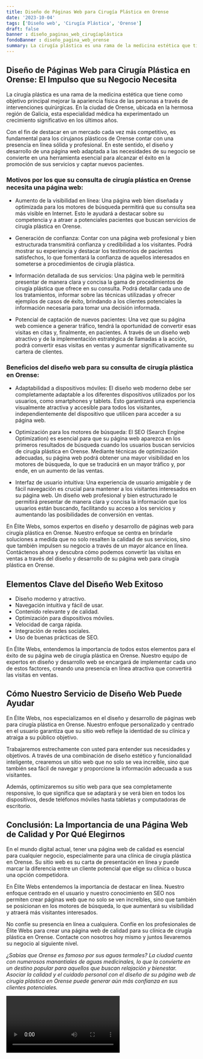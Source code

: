 ```yaml
---
title: Diseño de Páginas Web para Cirugía Plástica en Orense
date: '2023-10-04'
tags: ['Diseño web', 'Cirugía Plástica', 'Orense']
draft: false
banner : diseño_paginas_web_cirugíaplástica
fondoBanner : diseño_pagina_web_orense
summary: La cirugía plástica es una rama de la medicina estética que tiene como objetivo principal mejorar la apariencia física de las personas a través de intervenciones quirúrgicas. En la ciudad de Orense, ubicada en la hermosa región de Galicia, esta especialidad médica ha experimentado un crecimiento significativo en los últimos años. 
---
```


## Diseño de Páginas Web para Cirugía Plástica en Orense: El Impulso que su Negocio Necesita

La cirugía plástica es una rama de la medicina estética que tiene como objetivo principal mejorar la apariencia física de las personas a través de intervenciones quirúrgicas. En la ciudad de Orense, ubicada en la hermosa región de Galicia, esta especialidad médica ha experimentado un crecimiento significativo en los últimos años. 

Con el fin de destacar en un mercado cada vez más competitivo, es fundamental para los cirujanos plásticos de Orense contar con una presencia en línea sólida y profesional. En este sentido, el diseño y desarrollo de una página web adaptada a las necesidades de su negocio se convierte en una herramienta esencial para alcanzar el éxito en la promoción de sus servicios y captar nuevos pacientes.

### Motivos por los que su consulta de cirugía plástica en Orense necesita una página web:

- Aumento de la visibilidad en línea: Una página web bien diseñada y optimizada para los motores de búsqueda permitirá que su consulta sea más visible en Internet. Esto le ayudará a destacar sobre su competencia y a atraer a potenciales pacientes que buscan servicios de cirugía plástica en Orense.

- Generación de confianza: Contar con una página web profesional y bien estructurada transmitirá confianza y credibilidad a los visitantes. Podrá mostrar su experiencia y destacar los testimonios de pacientes satisfechos, lo que fomentará la confianza de aquellos interesados en someterse a procedimientos de cirugía plástica.

- Información detallada de sus servicios: Una página web le permitirá presentar de manera clara y concisa la gama de procedimientos de cirugía plástica que ofrece en su consulta. Podrá detallar cada uno de los tratamientos, informar sobre las técnicas utilizadas y ofrecer ejemplos de casos de éxito, brindando a los clientes potenciales la información necesaria para tomar una decisión informada.

- Potencial de captación de nuevos pacientes: Una vez que su página web comience a generar tráfico, tendrá la oportunidad de convertir esas visitas en citas y, finalmente, en pacientes. A través de un diseño web atractivo y de la implementación estratégica de llamadas a la acción, podrá convertir esas visitas en ventas y aumentar significativamente su cartera de clientes.

### Beneficios del diseño web para su consulta de cirugía plástica en Orense:

- Adaptabilidad a dispositivos móviles: El diseño web moderno debe ser completamente adaptable a los diferentes dispositivos utilizados por los usuarios, como smartphones y tablets. Esto garantizará una experiencia visualmente atractiva y accesible para todos los visitantes, independientemente del dispositivo que utilicen para acceder a su página web.

- Optimización para los motores de búsqueda: El SEO (Search Engine Optimization) es esencial para que su página web aparezca en los primeros resultados de búsqueda cuando los usuarios buscan servicios de cirugía plástica en Orense. Mediante técnicas de optimización adecuadas, su página web podrá obtener una mayor visibilidad en los motores de búsqueda, lo que se traducirá en un mayor tráfico y, por ende, en un aumento de las ventas.

- Interfaz de usuario intuitiva: Una experiencia de usuario amigable y de fácil navegación es crucial para mantener a los visitantes interesados en su página web. Un diseño web profesional y bien estructurado le permitirá presentar de manera clara y concisa la información que los usuarios están buscando, facilitando su acceso a los servicios y aumentando las posibilidades de conversión en ventas.

En Élite Webs, somos expertos en diseño y desarrollo de páginas web para cirugía plástica en Orense. Nuestro enfoque se centra en brindarle soluciones a medida que no solo resalten la calidad de sus servicios, sino que también impulsen su negocio a través de un mayor alcance en línea. Contáctenos ahora y descubra cómo podemos convertir las visitas en ventas a través del diseño y desarrollo de su página web para cirugía plástica en Orense.

<GifSeo />

<Cta />

## Elementos Clave del Diseño Web Exitoso

- Diseño moderno y atractivo.
- Navegación intuitiva y fácil de usar.
- Contenido relevante y de calidad.
- Optimización para dispositivos móviles.
- Velocidad de carga rápida.
- Integración de redes sociales.
- Uso de buenas prácticas de SEO.

En Élite Webs, entendemos la importancia de todos estos elementos para el éxito de su página web de cirugía plástica en Orense. Nuestro equipo de expertos en diseño y desarrollo web se encargará de implementar cada uno de estos factores, creando una presencia en línea atractiva que convertirá las visitas en ventas.

## Cómo Nuestro Servicio de Diseño Web Puede Ayudar

En Élite Webs, nos especializamos en el diseño y desarrollo de páginas web para cirugía plástica en Orense. Nuestro enfoque personalizado y centrado en el usuario garantiza que su sitio web refleje la identidad de su clínica y atraiga a su público objetivo.

Trabajaremos estrechamente con usted para entender sus necesidades y objetivos. A través de una combinación de diseño estético y funcionalidad inteligente, crearemos un sitio web que no solo se vea increíble, sino que también sea fácil de navegar y proporcione la información adecuada a sus visitantes.

Además, optimizaremos su sitio web para que sea completamente responsive, lo que significa que se adaptará y se verá bien en todos los dispositivos, desde teléfonos móviles hasta tabletas y computadoras de escritorio.

## Conclusión: La Importancia de una Página Web de Calidad y Por Qué Elegirnos

En el mundo digital actual, tener una página web de calidad es esencial para cualquier negocio, especialmente para una clínica de cirugía plástica en Orense. Su sitio web es su carta de presentación en línea y puede marcar la diferencia entre un cliente potencial que elige su clínica o busca una opción competidora.

En Élite Webs entendemos la importancia de destacar en línea. Nuestro enfoque centrado en el usuario y nuestro conocimiento en SEO nos permiten crear páginas web que no solo se ven increíbles, sino que también se posicionan en los motores de búsqueda, lo que aumentará su visibilidad y atraerá más visitantes interesados.

No confíe su presencia en línea a cualquiera. Confíe en los profesionales de Élite Webs para crear una página web de calidad para su clínica de cirugía plástica en Orense. Contacte con nosotros hoy mismo y juntos llevaremos su negocio al siguiente nivel.

_¿Sabías que Orense es famoso por sus aguas termales? La ciudad cuenta con numerosos manantiales de aguas medicinales, lo que la convierte en un destino popular para aquellos que buscan relajación y bienestar. Asociar la calidad y el cuidado personal con el diseño de su página web de cirugía plástica en Orense puede generar aún más confianza en sus clientes potenciales._

<Video />

<CtaBot job='Cirugía Plástica' city='Orense'/>

<Gmaps query='Orense+españa+maps' />
